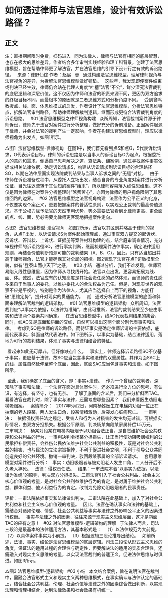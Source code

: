 # 如何透过律师与法官思维，设计有效诉讼路径？
## 正文

注：直播期间限时免费，扫码进入
 
同为法律人，律师与法官有相同的底层智慧，也存在极大的思维差异。作者结合多年审判实践经验和理工科背景，创建了法官思维模型，旨在帮助律师更了解法官，并在法官思维的引导下设计行之有效的诉讼路径。
 
来源：律野仙综
作者：赵宸
 
壹
 
通过构建法官思维模型，理解律师视角与法官视角的差异，为拆解法官思维模型做好铺垫。
 
这些年，我发现即便案件结束或判决已经生效，律师仍会站在代理人角度“吐槽”法官“不公”，鲜少深究法官裁判的底层逻辑和深层价值。这不仅因为律师和法官的职责来源不同，更因为双方追求的终极目标不同，而最根本的原因就是二者思维方式和分析角度不同。
 
受到曾鸣教授点、线、面、体思维模式的启发，作者设计了法官思维模型，分析法官思维特点，拆解法官审判路径，帮助律师理解裁判逻辑，继而形成更符合法官裁判角度的诉讼思路。
 
#01
法官思维模型之律师视角构建
 
众所周知，法官裁判案件源于律师诉讼，律师先于法官对案件进行分析整理，做好充分的诉前准备。正因案件起源于律师，并会对法官的裁判产生一定影响，作者在构建法官思维模型时，理应以律师视角为出发点。如图1所示。
 

△图1  法官思维模型-律师视角
 
在图1中，我们首先看到点S和点O，S代表诉讼请求，O代表诉讼目标。律师的诉讼思路是以当事人的诉讼目标O为起点，根据委托人的意向和需求，倒逼自己思考解决之道，查法条、翻案例，通过寻找案件事实依据或相关法律依据，确定诉讼请求S，构建从诉讼请求到诉讼目标的合理路径SO，以期在法律层面实现法院裁判结果与当事人诉求之间的“无缝”对接。
 
由于律师在诉讼准备过程中，从委托人立场出发，结合自身的专业角度对案件进行分析论证，目光往返流转于其认知的案件“始末”，所以律师容易落入线性思维里。这不仅是因为律师在对案件分析整理时“煞费苦心”，亦因为律师的用户视角限制了其思维回路的边界。
 
#02
法官思维模型之法官视角构建
 
法官作为公平正义的化身，不仅要实现个案正义，更要把握案件的普适性原则，以实现公正裁判的最高价值追求。基于公权力赋予法官的天然审判优势，势必需要法官看到比律师更高、更全面的点、线、面，势必需要比律师更客观地把握案件走向。


△图2  法官思维模型-法官视角
 
如图2所示，法官以其区别并略高于律师的视角，从点T出发，以诉讼请求S为案件起始审理点，通过审查双方提交的起诉状、反诉状、答辩状、上诉状、证据册等案件材料构建的点，结合庭审调查情况，充分审视律师的诉讼路径SO，进行事实判断，继而梳理案件法律事实，确定法律适用规则，再结合价值判断预测可能的裁判结果（A、B、C）。因此，只有适当超出并高于律师视角，法官才能确保其对全局的把控。图2表现了法官在点T俯瞰模型全貌，似有“登泰山而小天下”之感。
 
#03
小结
 
通过分析，我们不难发现，律师容易陷入线性思维里，因为律师从寻找线开始。法官以点出发，更容易拓展为线、面、体。诚然，法官应有的认知高度是其社会责任感的必然体现，而律师的责任感多来自于当事人的委托，以维护委托人的合法权益为己任。但是，对现实世界的观察不应是平视的，特别是作为法律人，尤其应当选择自上而下的视角，方能打破“思维定势”，提升对现实的贯通能力。
 
贰
 
通过分析法官思维模型的底面和斜面来理解法官裁判的逻辑架构。
 
#01
法官思维模型的逻辑架构
 
众所周知，法官裁判应“以事实为依据，以法律为准绳”，由此可推断，法官的裁判结果至少应由事实和法律两个要素共同确定。
 
在法官思维模型中，线AC代表裁判结果的集合，同时，线AC又是底面和斜面的交线，自然可以推出这两个面分别代表事实和法律。
 
考虑到SO是律师的诉讼路径，而待证事实是确定律师诉请的主要依据，底面代表事实，斜面自然代表法律。如下图所示，以事实为基础，结合法律适用，落地为可行的裁判结果，体现了事实与法律相结合的特征。


 
看起来如此无可厚非，但好像缺点什么。
 
事实上，律师选择诉讼路径SO不仅基于事实，更应基于法律，故SO应当包含事实和法律的双重属性。其作为面SAC上的线，属性自然延伸至整个底面，因此，底面SAC应当包含事实和法律。如下图所示。
 

 
至此，我们确定了底面的含义，即：事实+法律。
 
作为一个曾经的裁判者，深知除了事实和法律，一个法官在面对具体案件时，还必须进行全方位的思考，有认识，有选择，有坚守，也有无奈。
 
了解了底面的含义后，我们来分析斜面TAC。看看法官在裁判时，除了事实与法律，还需考虑哪些因素？
 
我们来看医生劝阻电梯吸烟案。
 
案情简介：
 
2017年5月2日，河南杨姓医生在电梯内劝阻一位正在抽烟的老人段某，两人发生口角，段某情绪激动，后突发心脏病死亡。
 
一审判决：
 
依据侵权责任法之规定，受害人和行为人对损害的发生均无过错，可根据实际情况，由双方分担损失。根据公平原则，判决杨某向段某家属补偿1.5万元。
 
二审判决：
 
杨某对段某在电梯内吸烟予以劝阻合法正当，是自觉维护社会公共秩序和公共利益的行为，一审判决判令杨某分担损失，让正当行使劝阻吸烟权利的公民承担补偿责任，会挫伤公民依法维护社会公共利益的积极性，既是对社会公共利益的损害，也与民法的立法宗旨相悖，不利于促进社会文明，不利于引导公众共同创造良好的公共环境。撤销一审判决，驳回段某家属的全部诉讼请求。
 
套用思维模型对案件进行分析：
 
事实：劝阻吸烟者与被劝阻老人发生口角，二人分开后不久老人猝死。
 
法律：侵权责任法。
 
结果：一审法院本着“以事实为依据，以法律为准绳”的原则，判决双方分担损失。二审法官引入了社会公共利益、社会主义核心价值观的考量，是对社会公共利益维护行为的肯定，是对勇于维护社会公共利益、群体利益、他人利益行为的肯定。改判为免除劝阻吸烟者的民事责任。
 

评析：一审法院依据事实和法律做出判决，二审法院在此基础上，加入了对社会公共利益和社会主义核心价值观的考量。
 
因此，法官在确认事实和法律的基础上，需结合对诸如伦理、情感、社会公共利益等事实与法律之外影响公平正义的因素进行权衡。
 
事实与法律之外的因素，往往来源于现实主义思维层面，这才是斜面TAC的应有之意！
 
#02
对法官思维模型-逻辑架构的理解
 
于法律人而言，司法三段论是最基本的法律适用方法，其基本形式是：
 
（1）以法律规范为大前提。
（2）以具体案件事实为小前提。
（3）根据逻辑三段论推导出结论。
 
如前所述，法律、事实、结论是法官思维模型的底层逻辑。司法三段论从形式主义思维的角度，保证法的适用过程的合理性与确定性，但要解决法的适用的实质合理性，还需融入对现实主义思维的考量，以实现法官裁判的普适正义，促进法律思维与时俱进。如图3所示。
 

△图3 法官思维模型-逻辑架构
 
#03
小结
 
本文结合案例，旨在说明法官在裁判中，需融合法官形式主义和现实主义两种思维模式，在事实确认与法律认定的基础上，结合社会公共利益、伦理、社会价值等法律之外的因素综合做出判断，以实现法理和情理相结合，达到法律效果和社会效果有机统一。
 
